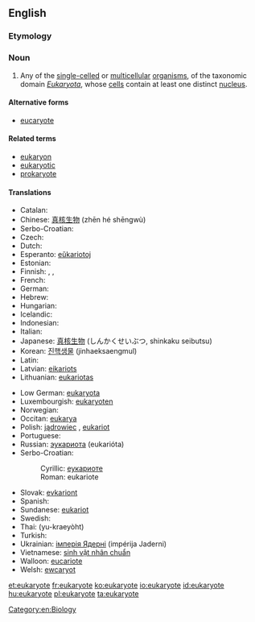 ==English==

===Etymology===
{{prefix|eu}} {{confix|kary|ote}}

===Noun===
{{wikipedia}}
{{en-noun}}

# Any of the [[single-celled]] or [[multicellular]] [[organism]]s, of the taxonomic domain ''[[Eukaryota]]'', whose [[cell]]s contain at least one distinct [[nucleus]].

====Alternative forms====
* [[eucaryote]]

====Related terms====
* [[eukaryon]]
* [[eukaryotic]]
* [[prokaryote]]

====Translations====
{{rfc-tsort|duplicate language: Serbo-Croatian}}
{{trans-top|any of the single-celled or multicellular organisms whose cells contain at least one distinct nucleus}}
* Catalan: {{t-|ca|eucariota|m}}
* Chinese: [[真核生物]] (zhēn hé shēngwù)
* Serbo-Croatian: {{t-|sh|eukariot|m|alt=eukarìōt}}
* Czech: {{t-|cs|eukaryota}}
* Dutch: {{t+|nl|eukaryoten|p}}
* Esperanto: [[eŭkariotoj]] {{p}}
* Estonian: {{t+|et|eukarüoot|p}}
* Finnish: {{t-|fi|aitotumainen}}, {{t-|fi|aitotumallinen}}, {{t-|fi|eukaryootti}}
* French: {{t+|fr|eucaryote}}
* German: {{t-|de|Eukaryote}}
* Hebrew: {{t+|he|איקריוטיים|p}}
* Hungarian: {{t-|hu|eukarióta}}
* Icelandic: {{t-|is|heilkjörnungur|m}}
* Indonesian: {{t-|id|eukaryota}}
* Italian: {{t-|it|eucariota|m}}
* Japanese: [[真核生物]] (しんかくせいぶつ, shinkaku seibutsu)
* Korean: [[진핵생물]] (jinhaeksaengmul)
* Latin: {{t-|la|eukaryota|f}}
* Latvian: [[eikariots]]
* Lithuanian: [[eukariotas]] {{m}}
{{trans-mid}}
* Low German: [[eukaryota]]
* Luxembourgish: [[eukaryoten]] {{p}}
* Norwegian: {{t-|no|eukaryoter}}
* Occitan: [[eukarya]] {{f}}
* Polish: [[jądrowiec]] {{m}}, [[eukariot]] {{m}}
* Portuguese: {{t-|pt|eukaryota|f}}
* Russian: [[эукариота]] (eukarióta) {{f}}
* Serbo-Croatian:
*: Cyrillic: [[еукариоте]]
*: Roman: eukariote
* Slovak: [[evkariont]]
* Spanish: {{t+|es|eucarionte|f}}
* Sundanese: [[eukariot]]
* Swedish: {{t-|sv|eukaryot|c}}
* Thai: {{Thai|[[ยูแคริโอต]]}} (yu-kraeyòht)
* Turkish: {{t-|tr|ökaryot}}
* Ukrainian: [[імперія Ядерні]] (impérija Jaderni) {{f}}
* Vietnamese: [[sinh vật nhân chuẩn]]
* Walloon: [[eucariote]]
* Welsh: [[ewcaryot]]
{{trans-bottom}}

[[Category:en:Biology]]

[[et:eukaryote]]
[[fr:eukaryote]]
[[ko:eukaryote]]
[[io:eukaryote]]
[[id:eukaryote]]
[[hu:eukaryote]]
[[pl:eukaryote]]
[[ta:eukaryote]]